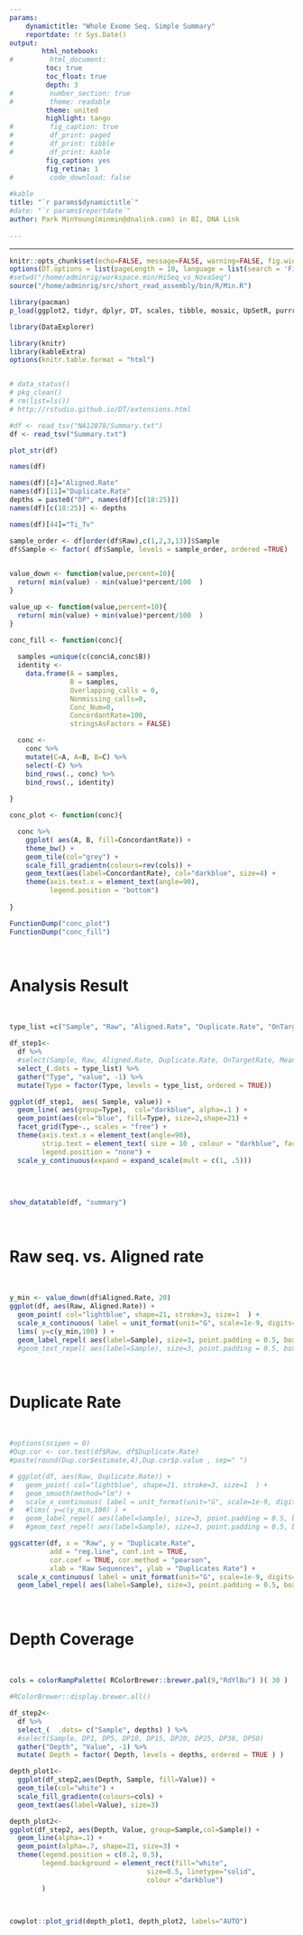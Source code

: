 ```yaml
---
params:
    dynamictitle: "Whole Exome Seq. Simple Summary"
    reportdate: !r Sys.Date()
output: 
        html_notebook:
#         html_document:
         toc: true
         toc_float: true
         depth: 3
#         number_section: true
#         theme: readable
         theme: united
         highlight: tango
#         fig_caption: true
#         df_print: paged
#         df_print: tibble
#         df_print: kable
         fig_caption: yes 
         fig_retina: 1 
#         code_download: false
         
#kable
title: "`r params$dynamictitle`"
#date: "`r params$reportdate`"
author: Park MinYoung(minmin@dnalink.com) in BI, DNA Link
    
---
```


***

```r
knitr::opts_chunk$set(echo=FALSE, message=FALSE, warning=FALSE, fig.width=7)
options(DT.options = list(pageLength = 10, language = list(search = 'Filter:')))
#setwd("/home/adminrig/workspace.min/HiSeq_vs_NovaSeq")
source("/home/adminrig/src/short_read_assembly/bin/R/Min.R")
```

```r
library(pacman)
p_load(ggplot2, tidyr, dplyr, DT, scales, tibble, mosaic, UpSetR, purrr, readr, ggrepel, ggpubr)

library(DataExplorer)

library(knitr)
library(kableExtra)
options(knitr.table.format = "html") 


# data_status()
# pkg_clean()
# rm(list=ls())
# http://rstudio.github.io/DT/extensions.html
```





```r
#df <- read_tsv("NA12878/Summary.txt")
df <- read_tsv("Summary.txt")
```

```r
plot_str(df)
```

```r
names(df)
```

```r
names(df)[4]="Aligned.Rate"
names(df)[11]="Duplicate.Rate"
depths = paste0("DP", names(df)[c(18:25)])
names(df)[c(18:25)] <- depths

names(df)[44]="Ti_Tv"

sample_order <- df[order(df$Raw),c(1,2,3,13)]$Sample 
df$Sample <- factor( df$Sample, levels = sample_order, ordered =TRUE) 
  
```

```r
value_down <- function(value,percent=10){
  return( min(value) - min(value)*percent/100  )
}

value_up <- function(value,percent=10){
  return( min(value) + min(value)*percent/100  )
}

```


```r

conc_fill <- function(conc){
  
  samples =unique(c(conc$A,conc$B))
  identity <- 
    data.frame(A = samples,
               B = samples,
               Overlapping_calls = 0, 
               Nonmissing_calls=0, 
               Conc_Num=0,
               ConcordantRate=100, 
               stringsAsFactors = FALSE) 

  conc <-
    conc %>% 
    mutate(C=A, A=B, B=C) %>% 
    select(-C) %>% 
    bind_rows(., conc) %>% 
    bind_rows(., identity)
  
}

conc_plot <- function(conc){

  conc %>% 
    ggplot( aes(A, B, fill=ConcordantRate)) + 
    theme_bw() +
    geom_tile(col="grey") + 
    scale_fill_gradientn(colours=rev(cols)) + 
    geom_text(aes(label=ConcordantRate), col="darkblue", size=4) + 
    theme(axis.text.x = element_text(angle=90),
          legend.position = "bottom")
    
}

FunctionDump("conc_plot")
FunctionDump("conc_fill")

```


<br>

# Analysis Result

<br>

```r
type_list =c("Sample", "Raw", "Aligned.Rate", "Duplicate.Rate", "OnTargetRate", "MeanDP", "nVariantLoci", "nHets", "nHomVar", "hetHomRatio", "Ti_Tv")

df_step1<-
  df %>% 
  #select(Sample, Raw, Aligned.Rate, Duplicate.Rate, OnTargetRate, MeanDP, nVariantLoci, nHets, nHomVar, hetHomRatio, Ti_Tv) %>% 
  select_(.dots = type_list) %>% 
  gather("Type", "value", -1) %>%
  mutate(Type = factor(Type, levels = type_list, ordered = TRUE)) 

```


```r

ggplot(df_step1,  aes( Sample, value)) + 
  geom_line( aes(group=Type),  col="darkblue", alpha=.1 ) +
  geom_point(aes(col="blue", fill=Type), size=2,shape=21) + 
  facet_grid(Type~., scales = "free") + 
  theme(axis.text.x = element_text(angle=90),
        strip.text = element_text( size = 10 , colour = "darkblue", face = "bold"),
        legend.position = "none") + 
  scale_y_continuous(expand = expand_scale(mult = c(1, .5))) 
  

```


<br>

```r
show_datatable(df, "summary")

```


<br>

# Raw seq. vs. Aligned rate

<br>

```r
y_min <- value_down(df$Aligned.Rate, 20)
ggplot(df, aes(Raw, Aligned.Rate)) + 
  geom_point( col="lightblue", shape=21, stroke=3, size=1  ) +
  scale_x_continuous( label = unit_format(unit="G", scale=1e-9, digits=2)) + 
  lims( y=c(y_min,100) ) + 
  geom_label_repel( aes(label=Sample), size=3, point.padding = 0.5, box.padding = 3)#, force = 5)
  #geom_text_repel( aes(label=Sample), size=3, point.padding = 0.5, box.padding = 3)#, force = 5)
```


<br>

# Duplicate Rate

<br>

```r
#options(scipen = 0)
#Dup.cor <- cor.test(df$Raw, df$Duplicate.Rate)
#paste(round(Dup.cor$estimate,4),Dup.cor$p.value , sep=" ")

# ggplot(df, aes(Raw, Duplicate.Rate)) + 
#   geom_point( col="lightblue", shape=21, stroke=3, size=1  ) +
#   geom_smooth(method="lm") +
#   scale_x_continuous( label = unit_format(unit="G", scale=1e-9, digits=1)) + 
#   #lims( y=c(y_min,100) ) + 
#   geom_label_repel( aes(label=Sample), size=3, point.padding = 0.5, box.padding = 3)#, force = 5)
#   #geom_text_repel( aes(label=Sample), size=3, point.padding = 0.5, box.padding = 3)#, force = 5)

ggscatter(df, x = "Raw", y = "Duplicate.Rate",
          add = "reg.line", conf.int = TRUE, 
          cor.coef = TRUE, cor.method = "pearson",
          xlab = "Raw Sequences", ylab = "Duplicates Rate") + 
  scale_x_continuous( label = unit_format(unit="G", scale=1e-9, digits=2)) + 
  geom_label_repel( aes(label=Sample), size=3, point.padding = 0.5, box.padding = 3)#, force = 5)


```


<br>

# Depth Coverage

<br>
```r

cols = colorRampPalette( RColorBrewer::brewer.pal(9,"RdYlBu") )( 30 )

#RColorBrewer::display.brewer.all()

df_step2<-
  df %>% 
  select_(  .dots= c("Sample", depths) ) %>% 
  #select(Sample, DP1, DP5, DP10, DP15, DP20, DP25, DP30, DP50)
  gather("Depth", "Value", -1) %>% 
  mutate( Depth = factor( Depth, levels = depths, ordered = TRUE ) ) 

```


```r

  
depth_plot1<-
  ggplot(df_step2,aes(Depth, Sample, fill=Value)) + 
  geom_tile(col="white") + 
  scale_fill_gradientn(colours=cols) + 
  geom_text(aes(label=Value), size=3)

depth_plot2<-
ggplot(df_step2, aes(Depth, Value, group=Sample,col=Sample)) +
  geom_line(alpha=.1) +
  geom_point(alpha=.7, shape=21, size=3) + 
  theme(legend.position = c(0.2, 0.5),
        legend.background = element_rect(fill="white",
                                  size=0.5, linetype="solid", 
                                  colour ="darkblue")
        )
  
 

cowplot::plot_grid(depth_plot1, depth_plot2, labels="AUTO")

```
